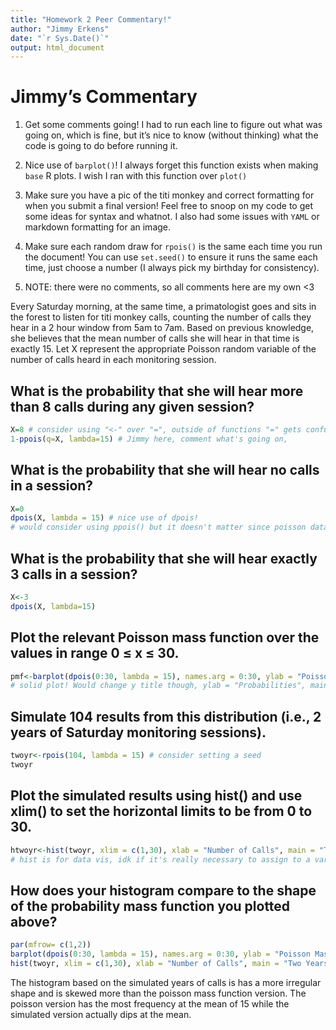 ```yaml
---
title: "Homework 2 Peer Commentary!"
author: "Jimmy Erkens"
date: "`r Sys.Date()`"
output: html_document
---
```


# Jimmy's Commentary

1. Get some comments going! I had to run each line to figure out what was going on, which is fine, but it's nice to know (without thinking) what the code is going to do before running it.

2. Nice use of `barplot()`! I always forget this function exists when making `base` R plots. I wish I ran with this function over `plot()`

3. Make sure you have a pic of the titi monkey and correct formatting for when you submit a final version! Feel free to snoop on my code to get some ideas for syntax and whatnot. I also had some issues with `YAML` or markdown formatting for an image.

4. Make sure each random draw for `rpois()` is the same each time you run the document! You can use `set.seed()` to ensure it runs the same each time, just choose a number (I always pick my birthday for consistency).

5. NOTE: there were no comments, so all comments here are my own <3



Every Saturday morning, at the same time, a primatologist goes and sits in the forest to listen for titi monkey calls, counting the number of calls they hear in a 2 hour window from 5am to 7am. Based on previous knowledge, she believes that the mean number of calls she will hear in that time is exactly 15. Let X represent the appropriate Poisson random variable of the number of calls heard in each monitoring session.


## What is the probability that she will hear more than 8 calls during any given session?

```r
X=8 # consider using "<-" over "=", outside of functions "=" gets confused with what's in the local and global environments
1-ppois(q=X, lambda=15) # Jimmy here, comment what's going on, 
```

## What is the probability that she will hear no calls in a session?
```r
X=0
dpois(X, lambda = 15) # nice use of dpois! 
# would consider using ppois() but it doesn't matter since poisson data is nonnegative
```


## What is the probability that she will hear exactly 3 calls in a session?
```r
X<-3 
dpois(X, lambda=15)
```

## Plot the relevant Poisson mass function over the values in range 0 ≤ x ≤ 30.
```r
pmf<-barplot(dpois(0:30, lambda = 15), names.arg = 0:30, ylab = "Poisson Mass Function of Titi Calls", xlab = "X Number of Calls")
# solid plot! Would change y title though, ylab = "Probabilities", main = "Theoretical Poisson PMF of Titi Calls"
```


## Simulate 104 results from this distribution (i.e., 2 years of Saturday monitoring sessions). 

```r
twoyr<-rpois(104, lambda = 15) # consider setting a seed
twoyr
```

## Plot the simulated results using hist() and use xlim() to set the horizontal limits to be from 0 to 30. 

```r
htwoyr<-hist(twoyr, xlim = c(1,30), xlab = "Number of Calls", main = "Two Years of Simulated Calls") 
# hist is for data vis, idk if it's really necessary to assign to a variable
```
## How does your histogram compare to the shape of the probability mass function you plotted above?
```r
par(mfrow= c(1,2))
barplot(dpois(0:30, lambda = 15), names.arg = 0:30, ylab = "Poisson Mass Function of Titi Calls", xlab = "X Number of Calls")
hist(twoyr, xlim = c(1,30), xlab = "Number of Calls", main = "Two Years of Simulated Calls")
```

The histogram based on the simulated years of calls is has a more irregular shape and is skewed more than the poisson mass function version. The poisson version has the most frequency at the mean of 15 while the simulated version actually dips at the mean. 